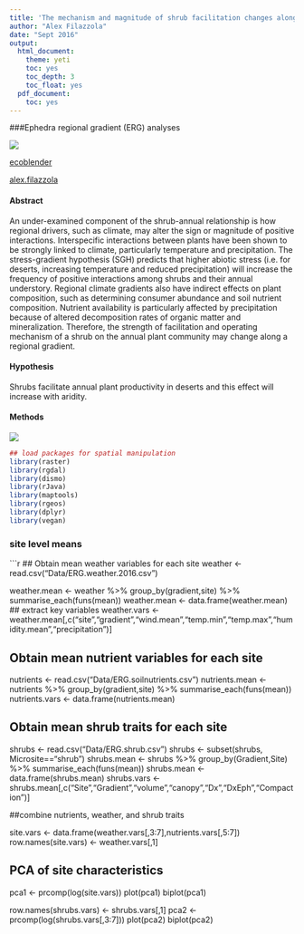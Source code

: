 ```yaml
---
title: 'The mechanism and magnitude of shrub facilitation changes along a regional gradient of precipitation'
author: "Alex Filazzola"
date: "Sept 2016"
output:
  html_document:
    theme: yeti
    toc: yes
    toc_depth: 3
    toc_float: yes
  pdf_document:
    toc: yes
---
```

###Ephedra regional gradient (ERG) analyses

![](./ephedra_cover.JPG)

[ecoblender](http://ecoblender.org)

[alex.filazzola](http://www.filazzola.info)

#### Abstract

An under-examined component of the shrub-annual relationship is how regional drivers, such as climate, may alter the sign or magnitude of positive interactions. Interspecific interactions between plants have been shown to be strongly linked to climate, particularly temperature and precipitation. The stress-gradient hypothesis (SGH) predicts that higher abiotic stress (i.e. for deserts, increasing temperature and reduced precipitation) will increase the frequency of positive interactions among shrubs and their annual understory. Regional climate gradients also have indirect effects on plant composition, such as determining consumer abundance and soil nutrient composition. Nutrient availability is particularly affected by precipitation because of altered decomposition rates of organic matter and mineralization. Therefore, the strength of facilitation and operating mechanism of a shrub on the annual plant community may change along a regional gradient. 

#### Hypothesis

Shrubs facilitate annual plant productivity in deserts and this effect will increase with aridity.

#### Methods

![](./ERGmethods.JPG)


```r
## load packages for spatial manipulation
library(raster)
library(rgdal)
library(dismo)
library(rJava)
library(maptools)
library(rgeos)
library(dplyr)
library(vegan)
```

### site level means
```r
## Obtain mean weather variables for each site
weather <- read.csv("Data/ERG.weather.2016.csv")

weather.mean <- weather %>% group_by(gradient,site) %>% summarise_each(funs(mean))
weather.mean <- data.frame(weather.mean)
## extract key variables
weather.vars <- weather.mean[,c("site","gradient","wind.mean","temp.min","temp.max","humidity.mean","precipitation")]

## Obtain mean nutrient variables for each site
nutrients <- read.csv("Data/ERG.soilnutrients.csv")
nutrients.mean <- nutrients %>% group_by(gradient,site) %>% summarise_each(funs(mean))
nutrients.vars <- data.frame(nutrients.mean)

## Obtain mean shrub traits for each site
shrubs <- read.csv("Data/ERG.shrub.csv")
shrubs <- subset(shrubs, Microsite=="shrub")
shrubs.mean <- shrubs %>% group_by(Gradient,Site) %>% summarise_each(funs(mean))
shrubs.mean <- data.frame(shrubs.mean)
shrubs.vars <- shrubs.mean[,c("Site","Gradient","volume","canopy","Dx","DxEph","Compaction")] 

##combine nutrients, weather, and shrub traits

site.vars <- data.frame(weather.vars[,3:7],nutrients.vars[,5:7])
row.names(site.vars) <- weather.vars[,1]

## PCA of site characteristics

pca1 <- prcomp(log(site.vars))
plot(pca1)
biplot(pca1)

row.names(shrubs.vars) <- shrubs.vars[,1]
pca2 <- prcomp(log(shrubs.vars[,3:7]))
plot(pca2)
biplot(pca2)
